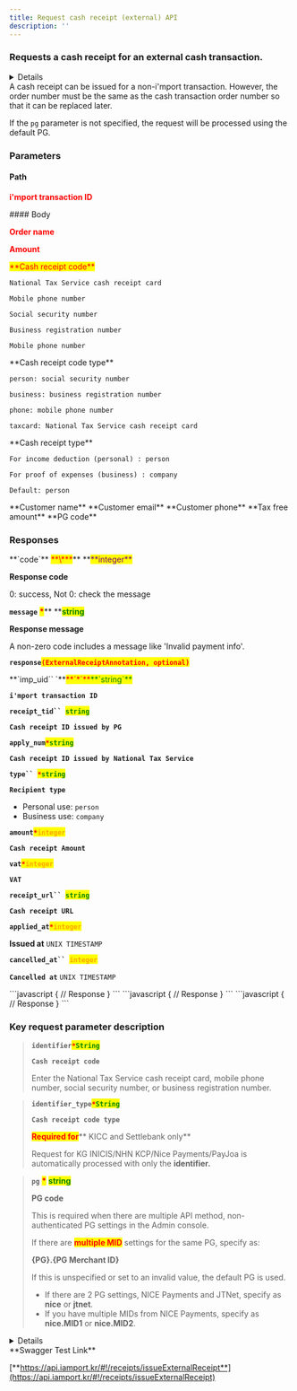 ```yaml
---
title: Request cash receipt (external) API
description: ''
---
```




### Requests a cash receipt for an external cash transaction.

<Details>
<p slot="summary"><strong>Supported PGs</strong></p>

* **KG INICIS**
* **NHN KCP**
* **Settle Bank**
* **NICE Payments**
* **PAYJOA (Daou)**
* **KICC**

</Details>

<Swagger method="post" path="/receipts/external/{merchant_uid}" baseUrl="https://api.iamport.kr" summary="Requests a cash receipt for an external cash transaction.">
<SwaggerDescription>
A cash receipt can be issued for a non-i'mport transaction. However, the order number must be the same as the cash transaction order number so that it can be replaced later.

If the `pg` parameter is not specified, the request will be processed using the default PG.

</SwaggerDescription>

### Parameters

#### Path

<SwaggerParameter name="merchant_uid" type="String" required="true">
<mark style="color:red;">

**i'mport transaction ID**

</mark>

</SwaggerParameter>
#### Body

<SwaggerParameter name="name" type="String" required="true">
<mark style="color:red;">

**Order name**

</mark>

</SwaggerParameter>
<SwaggerParameter name="amount" type="integer" required="true">
<mark style="color:red;">

**Amount**

</mark>

</SwaggerParameter>
<SwaggerParameter name="identifier" type="String" required="true">
<mark style="color:red;">**Cash receipt code**</mark>

`National Tax Service cash receipt card`

`Mobile phone number`

`Social security number`

`Business registration number`

`Mobile phone number`

</SwaggerParameter>
<SwaggerParameter name="identifier_type" type="String">
**Cash receipt code type**

`person: social security number`

`business: business registration number`

`phone: mobile phone number`

`taxcard: National Tax Service cash receipt card`

</SwaggerParameter>
<SwaggerParameter name="type" type="String">
**Cash receipt type**

`For income deduction (personal) : person`

`For proof of expenses (business) : company`

`Default: person`

</SwaggerParameter>
<SwaggerParameter name="buyer_name" type="String">
**Customer name**

</SwaggerParameter>
<SwaggerParameter name="buyer_email" type="String">
**Customer email**

</SwaggerParameter>
<SwaggerParameter name="buyer_tel" type="String">
**Customer phone**

</SwaggerParameter>
<SwaggerParameter name="tax_free" type="integer">
**Tax free amount**

</SwaggerParameter>
<SwaggerParameter name="pg" type="String">
**PG code**

</SwaggerParameter>


### Responses

<SwaggerResponse status="200: OK" description="Success">
<Tabs>
<Tab title="ExternalReceiptResponse">
**`code`** <mark style="color:red;">**\***</mark>** **<mark style="color:purple;">**integer**</mark>

**Response code**

0: success, Not 0: check the message



**`message`** <mark style="color:red;">**\***</mark>** **<mark style="color:green;">**string**</mark>

**Response message**

A non-zero code includes a message like 'Invalid payment info'.



**`response`**<mark style="color:red;">**`(ExternalReceiptAnnotation, optional)`**</mark>

</Tab>
</Tabs>

<Tabs>
<Tab title="ExternalReceiptAnnotation">
**`imp_uid`` `**<mark style="color:red;">**`*`**</mark><mark style="color:green;">**`string`**</mark>

**`i'mport transaction ID`**



**`receipt_tid`` `**<mark style="color:green;">**`string`**</mark>

**`Cash receipt ID issued by PG`**



**`apply_num`**<mark style="color:red;">**`*`**</mark><mark style="color:green;">**`string`**</mark>

**`Cash receipt ID issued by National Tax Service`**



**`type`` `**<mark style="color:red;">**`*`**</mark><mark style="color:green;">**`string`**</mark>

**`Recipient type`**

* Personal use: `person`
* Business use: `company`



**`amount`**<mark style="color:red;">**`*`**</mark><mark style="color:orange;">**`integer`**</mark>

**`Cash receipt Amount`**



**`vat`**<mark style="color:red;">**`*`**</mark><mark style="color:orange;">**`integer`**</mark>

**`VAT`**



**`receipt_url`` `**<mark style="color:green;">**`string`**</mark>

**`Cash receipt URL`**



**`applied_at`**<mark style="color:red;">**`*`**</mark><mark style="color:orange;">**`integer`**</mark>

**Issued at** `UNIX TIMESTAMP`



**`cancelled_at`` `**<mark style="color:orange;">**`integer`**</mark>

**`Cancelled at`** `UNIX TIMESTAMP`



</Tab>
</Tabs>

</SwaggerResponse>

<SwaggerResponse status="400: Bad Request" description="Missing parameter or already issued transaction">
```javascript
{
    // Response
}
```

</SwaggerResponse>

<SwaggerResponse status="401: Unauthorized" description="Missing or invalid access token">
```javascript
{
    // Response
}
```

</SwaggerResponse>

<SwaggerResponse status="500: Internal Server Error" description="Request failed">
```javascript
{
    // Response
}
```

</SwaggerResponse>

</Swagger>

### **Key request parameter description**

> **`identifier`**<mark style="color:red;">**`*`**</mark><mark style="color:green;">**`String`**</mark>
>
> **`Cash receipt code`**
>
> Enter the National Tax Service cash receipt card, mobile phone number, social security number, or business registration number.

> **`identifier_type`**<mark style="color:red;">**`*`**</mark><mark style="color:green;">**`String`**</mark>
>
> **`Cash receipt code type`**
>
> <mark style="color:red;">**Required for**</mark>** KICC and Settlebank only**
>
> Request for KG INICIS/NHN KCP/Nice Payments/PayJoa is automatically processed with only the **identifier.**

> **`pg`**  <mark style="color:red;">**\***</mark>  <mark style="color:green;">**string**</mark>
>
> **PG code**
>
> This is required when there are multiple API method, non-authenticated PG settings in the Admin console.
>
> If there are <mark style="color:red;">**multiple MID**</mark> settings for the same PG, specify as:
>
> **\{PG}.\{PG Merchant ID}**
>
> If this is unspecified or set to an invalid value, the default PG is used.
>
> * If there are 2 PG settings, NICE Payments and JTNet, specify as **nice** or **jtnet**.
> * If you have multiple MIDs from NICE Payments, specify as **nice.MID1** or **nice.MID2**.

<Details>
<p slot="summary">Response Model Schema</p>

```json
{
  "code": 0,
  "message": "string",
  "response": {
    "merchant_uid": "string",
    "receipt_tid": "string",
    "apply_num": "string",
    "type": "person",
    "amount": 0,
    "vat": 0,
    "receipt_url": "string",
    "applied_at": 0,
    "cancelled_at": 0
  }
}
```

</Details>

<Hint style="success">
**Swagger Test Link**

[**https://api.iamport.kr/#!/receipts/issueExternalReceipt**](https://api.iamport.kr/#!/receipts/issueExternalReceipt)

</Hint>
